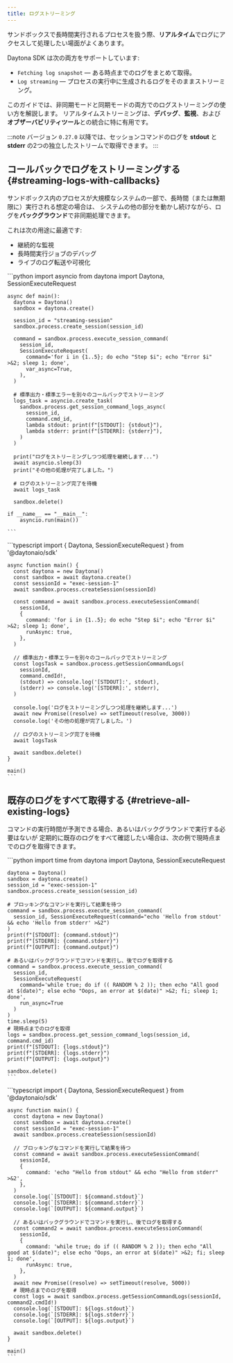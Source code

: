 ```yaml
---
title: ログストリーミング
---
```


サンドボックスで長時間実行されるプロセスを扱う際、**リアルタイム**でログにアクセスして処理したい場面がよくあります。

Daytona SDK は次の両方をサポートしています:

* `Fetching log snapshot` — ある時点までのログをまとめて取得。
* `Log streaming` — プロセスの実行中に生成されるログをそのままストリーミング。

このガイドでは、非同期モードと同期モードの両方でのログストリーミングの使い方を解説します。
リアルタイムストリーミングは、**デバッグ**、**監視**、および**オブザーバビリティツール**との統合に特に有用です。

:::note
バージョン `0.27.0` 以降では、セッションコマンドのログを **stdout** と **stderr** の2つの独立したストリームで取得できます。
:::

## コールバックでログをストリーミングする \{#streaming-logs-with-callbacks\}

サンドボックス内のプロセスが大規模なシステムの一部で、長時間（または無期限に）実行される想定の場合は、
システムの他の部分を動かし続けながら、ログを**バックグラウンド**で非同期処理できます。

これは次の用途に最適です:

* 継続的な監視
* 長時間実行ジョブのデバッグ
* ライブのログ転送や可視化


<Tabs syncKey="language">
  <TabItem label="Python" icon="seti:python">
    ```python
    import asyncio
    from daytona import Daytona, SessionExecuteRequest

    async def main():
      daytona = Daytona()
      sandbox = daytona.create()

      session_id = "streaming-session"
      sandbox.process.create_session(session_id)

      command = sandbox.process.execute_session_command(
        session_id,
        SessionExecuteRequest(
          command='for i in {1..5}; do echo "Step $i"; echo "Error $i" >&2; sleep 1; done',
          var_async=True,
        ),
      )

      # 標準出力・標準エラーを別々のコールバックでストリーミング
      logs_task = asyncio.create_task(
        sandbox.process.get_session_command_logs_async(
          session_id,
          command.cmd_id,
          lambda stdout: print(f"[STDOUT]: {stdout}"),
          lambda stderr: print(f"[STDERR]: {stderr}"),
        )
      )

      print("ログをストリーミングしつつ処理を継続します...")
      await asyncio.sleep(3)
      print("その他の処理が完了しました。")

      # ログのストリーミング完了を待機
      await logs_task

      sandbox.delete()
      
    if __name__ == "__main__":
        asyncio.run(main())

    ```
  </TabItem>

  <TabItem label="Typescript" icon="seti:typescript">
    ```typescript
    import { Daytona, SessionExecuteRequest } from '@daytonaio/sdk'

    async function main() {
      const daytona = new Daytona()
      const sandbox = await daytona.create()
      const sessionId = "exec-session-1"
      await sandbox.process.createSession(sessionId)

      const command = await sandbox.process.executeSessionCommand(
        sessionId,
        {
          command: 'for i in {1..5}; do echo "Step $i"; echo "Error $i" >&2; sleep 1; done',
          runAsync: true,
        },
      )

      // 標準出力・標準エラーを別々のコールバックでストリーミング
      const logsTask = sandbox.process.getSessionCommandLogs(
        sessionId,
        command.cmdId!,
        (stdout) => console.log('[STDOUT]:', stdout),
        (stderr) => console.log('[STDERR]:', stderr),
      )

      console.log('ログをストリーミングしつつ処理を継続します...')
      await new Promise((resolve) => setTimeout(resolve, 3000))
      console.log('その他の処理が完了しました。')

      // ログのストリーミング完了を待機
      await logsTask

      await sandbox.delete()
    }

    main()
    ```
  </TabItem>
</Tabs>

## 既存のログをすべて取得する \{#retrieve-all-existing-logs\}

コマンドの実行時間が予測できる場合、あるいはバックグラウンドで実行する必要はないが
定期的に既存のログをすべて確認したい場合は、次の例で現時点までのログを取得できます。

<Tabs syncKey="language">
  <TabItem label="Python" icon="seti:python">
    ```python
    import time
    from daytona import Daytona, SessionExecuteRequest

    daytona = Daytona()
    sandbox = daytona.create()
    session_id = "exec-session-1"
    sandbox.process.create_session(session_id)

    # ブロッキングなコマンドを実行して結果を待つ
    command = sandbox.process.execute_session_command(
      session_id, SessionExecuteRequest(command="echo 'Hello from stdout' && echo 'Hello from stderr' >&2")
    )
    print(f"[STDOUT]: {command.stdout}")
    print(f"[STDERR]: {command.stderr}")
    print(f"[OUTPUT]: {command.output}")

    # あるいはバックグラウンドでコマンドを実行し、後でログを取得する
    command = sandbox.process.execute_session_command(
      session_id, 
      SessionExecuteRequest(
        command='while true; do if (( RANDOM % 2 )); then echo "All good at $(date)"; else echo "Oops, an error at $(date)" >&2; fi; sleep 1; done',
        run_async=True
      )
    )
    time.sleep(5)
    # 現時点までのログを取得
    logs = sandbox.process.get_session_command_logs(session_id, command.cmd_id)
    print(f"[STDOUT]: {logs.stdout}")
    print(f"[STDERR]: {logs.stderr}")
    print(f"[OUTPUT]: {logs.output}")

    sandbox.delete()
    ```
  </TabItem>

  <TabItem label="Typescript" icon="seti:typescript">
    ```typescript
    import { Daytona, SessionExecuteRequest } from '@daytonaio/sdk'

    async function main() {
      const daytona = new Daytona()
      const sandbox = await daytona.create()
      const sessionId = "exec-session-1"
      await sandbox.process.createSession(sessionId)

      // ブロッキングなコマンドを実行して結果を待つ
      const command = await sandbox.process.executeSessionCommand(
        sessionId,
        {
          command: 'echo "Hello from stdout" && echo "Hello from stderr" >&2',
        },
      )
      console.log(`[STDOUT]: ${command.stdout}`)
      console.log(`[STDERR]: ${command.stderr}`)
      console.log(`[OUTPUT]: ${command.output}`)

      // あるいはバックグラウンドでコマンドを実行し、後でログを取得する
      const command2 = await sandbox.process.executeSessionCommand(
        sessionId,
        {
          command: 'while true; do if (( RANDOM % 2 )); then echo "All good at $(date)"; else echo "Oops, an error at $(date)" >&2; fi; sleep 1; done',
          runAsync: true,
        },
      )
      await new Promise((resolve) => setTimeout(resolve, 5000))
      # 現時点までのログを取得
      const logs = await sandbox.process.getSessionCommandLogs(sessionId, command2.cmdId!)
      console.log(`[STDOUT]: ${logs.stdout}`)
      console.log(`[STDERR]: ${logs.stderr}`)
      console.log(`[OUTPUT]: ${logs.output}`)

      await sandbox.delete()
    }

    main()
    ```
  </TabItem>
</Tabs>